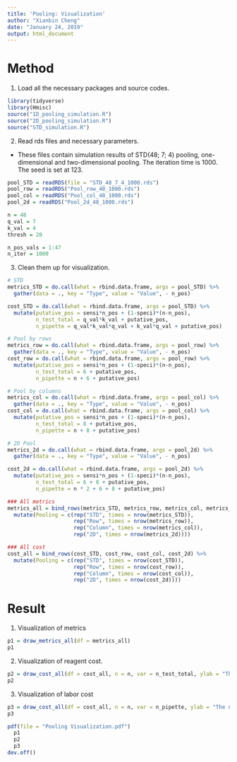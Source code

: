 ---
title: 'Pooling: Visualization'
author: "Xianbin Cheng"
date: "January 24, 2019"
output: html_document
---

# Method

1. Load all the necessary packages and source codes.

```{r, message=FALSE, warning = FALSE}
library(tidyverse)
library(Hmisc)
source("1D_pooling_simulation.R")
source("2D_pooling_simulation.R")
source("STD_simulation.R")
```

2. Read rds files and necessary parameters.

  * These files contain simulation results of STD(48; 7; 4) pooling, one-dimensional and two-dimensional pooling. The iteration time is 1000. The seed is set at 123.

```{r}
pool_STD = readRDS(file = "STD_48_7_4_1000.rds")
pool_row = readRDS("Pool_row_48_1000.rds")
pool_col = readRDS("Pool_col_48_1000.rds")
pool_2d = readRDS("Pool_2d_48_1000.rds")

n = 48
q_val = 7
k_val = 4
thresh = 20

n_pos_vals = 1:47
n_iter = 1000
```

3. Clean them up for visualization.

```{r}
# STD
metrics_STD = do.call(what = rbind.data.frame, args = pool_STD) %>%
  gather(data = ., key = "Type", value = "Value", - n_pos)

cost_STD = do.call(what = rbind.data.frame, args = pool_STD) %>%
  mutate(putative_pos = sensi*n_pos + (1-speci)*(n-n_pos),
         n_test_total = q_val*k_val + putative_pos,
         n_pipette = q_val*k_val*q_val + k_val*q_val + putative_pos)
```

```{r}
# Pool by rows
metrics_row = do.call(what = rbind.data.frame, args = pool_row) %>%
  gather(data = ., key = "Type", value = "Value", - n_pos)
cost_row = do.call(what = rbind.data.frame, args = pool_row) %>%
  mutate(putative_pos = sensi*n_pos + (1-speci)*(n-n_pos),
         n_test_total = 6 + putative_pos,
         n_pipette = n + 6 + putative_pos)

# Pool by columns
metrics_col = do.call(what = rbind.data.frame, args = pool_col) %>%
  gather(data = ., key = "Type", value = "Value", - n_pos)
cost_col = do.call(what = rbind.data.frame, args = pool_col) %>%
  mutate(putative_pos = sensi*n_pos + (1-speci)*(n-n_pos),
         n_test_total = 8 + putative_pos,
         n_pipette = n + 8 + putative_pos)
```

```{r}
# 2D Pool
metrics_2d = do.call(what = rbind.data.frame, args = pool_2d) %>%
  gather(data = ., key = "Type", value = "Value", - n_pos)

cost_2d = do.call(what = rbind.data.frame, args = pool_2d) %>%
  mutate(putative_pos = sensi*n_pos + (1-speci)*(n-n_pos),
         n_test_total = 6 + 8 + putative_pos,
         n_pipette = n * 2 + 6 + 8 + putative_pos)
```

```{r}
### All metrics
metrics_all = bind_rows(metrics_STD, metrics_row, metrics_col, metrics_2d) %>%
  mutate(Pooling = c(rep("STD", times = nrow(metrics_STD)),
                     rep("Row", times = nrow(metrics_row)),
                     rep("Column", times = nrow(metrics_col)),
                     rep("2D", times = nrow(metrics_2d))))

### All cost
cost_all = bind_rows(cost_STD, cost_row, cost_col, cost_2d) %>%
  mutate(Pooling = c(rep("STD", times = nrow(cost_STD)),
                     rep("Row", times = nrow(cost_row)),
                     rep("Column", times = nrow(cost_col)),
                     rep("2D", times = nrow(cost_2d))))
```

# Result

1. Visualization of metrics

```{r}
p1 = draw_metrics_all(df = metrics_all)
p1
```

2. Visualization of reagent cost.

```{r}
p2 = draw_cost_all(df = cost_all, n = n, var = n_test_total, ylab = "The total number of tests needed")
p2
```

3. Visualization of labor cost

```{r}
p3 = draw_cost_all(df = cost_all, n = n, var = n_pipette, ylab = "The number of transfers")
p3
```

```{r, eval = FALSE, echo= FALSE}
pdf(file = "Pooling Visualization.pdf")
  p1
  p2
  p3
dev.off()
```

